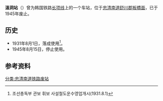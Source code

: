 {{朝鮮半島車站資訊
|公司色 = black
|文字色 = 
|站名 = 溫洞站
|圖片 = 
|pxl = 
|圖片說明 =
|前一站 = [[珠山站|珠山]]
|前一站距離 = 
|後一站距離 = 
|後一站 = [[板桥站_(忠清南道)|板桥]]
|所屬路線 = [[长项线|长项线]]
|距離 = 
|起點站 = [[天安站|天安]]
|諺文 = 온동역
|朝鮮漢字 = 溫洞驛
|文觀部式 = Ondong-yeok
|馬-賴式 = 
|副站名 = 
|車站編號 = 
|停站路線數 = 
|所屬公司 = [[朝鲜总督府铁道局|朝鲜总督府铁道局]]
|所在地 =[[忠清南道|忠清南道]][[舒川郡|舒川郡]][[板橋面|板橋面]]
|車站構造 = 地面车站
|月台配置 = 
|啟用年月日 =1931年8月1日
|廢站年月日 =1945年8月15日
|上下車人次 = 
|統計年度 = 
|轉車 = 
|備註 = 
|全寬備註 = 
}}

'''溫洞站'''（{{kor|諺=온동역|漢=溫洞驛|羅=Ondong yeok|f=y}}）曾为韩国铁路[[长项线|长项线]]上的一个车站，位于[[忠清南道|忠清南道]][[舒川郡|舒川郡]][[板橋面|板橋面]]，已于1945年废止。

== 历史 ==
*1931年8月1日，落成使用<ref>조선총독부 관보 휘보 사설철도운수영업개시(1931.8.1)</ref>。
*1945年8月15日，停止使用。

== 参考资料 ==
{{reflist}}

{{长项线}}

[[分类:忠清南道铁路废站|分类:忠清南道铁路废站]]